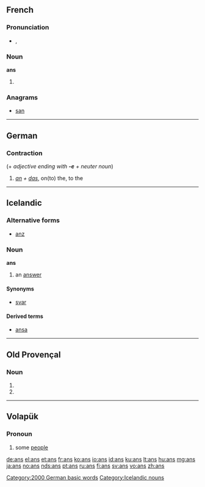 {{also|ans.}}
==French==

===Pronunciation===
* {{IPA|/ɑ̃/|lang=fr}}, {{X-SAMPA|/A~/}}

===Noun===
'''ans''' {{m|p}}

# {{plural of|an|lang=fr}}

===Anagrams===
* [[san#French|san]]

----

==German==

===Contraction===
{{head|de|contraction}} (+ ''adjective ending with '''-e''' + neuter noun'')

# ''[[an#German|an]] + [[das#German|das]]'', on(to) the, to the

[[Category:2000 German basic words]]

----

==Icelandic==

===Alternative forms===
* {{qualifier|obsolete}} [[anz]]

===Noun===
'''ans''' {{n}}

# {{rare|lang=is}} an [[answer]]

====Synonyms====
* {{sense|an answer}} [[svar]] {{n}}

====Derived terms====
* [[ansa]]

[[Category:Icelandic nouns]]

----

==Old Provençal==

===Noun===
{{head|pro|noun form}} {{m|p}}

# {{form of|nominative plural|an|lang=pro}}
# {{form of|oblique singular|an|lang=pro}}

----

==Volapük==

===Pronoun===
{{head|vo|pronoun}}

# some [[people]]

[[de:ans]]
[[el:ans]]
[[et:ans]]
[[fr:ans]]
[[ko:ans]]
[[io:ans]]
[[id:ans]]
[[ku:ans]]
[[lt:ans]]
[[hu:ans]]
[[mg:ans]]
[[ja:ans]]
[[no:ans]]
[[nds:ans]]
[[pt:ans]]
[[ru:ans]]
[[fi:ans]]
[[sv:ans]]
[[vo:ans]]
[[zh:ans]]
